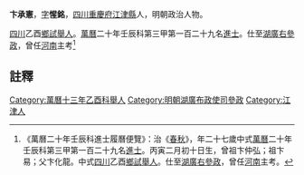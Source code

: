 {{明清人物信息框
| 姓名 = 卞承憲　
| 原名 =
| 圖片名稱= 
| 圖片大小 =
| 圖片說明 = 
| 最高職務 = 湖廣布政使司右參政
| 國家 = 大明 
| 爵位 =
| 籍貫 = [[四川|四川]][[重慶府|重慶府]][[江津縣|江津縣]]
| 族裔 = 
| 旗籍 = 
| 字號 = 
| 諡號 =
| 出生日期 = 丙寅二月初十日
| 出生地點 =
| 逝世日期 = 卒年不詳
| 逝世地點 =
| 墓葬 =
| 配偶 = 
| 親屬 = 曾祖卞仲弘，祖卞易，父卞化龍。
| 出身 =
* 萬曆二十年壬辰科進士
| 經歷 =
| 著作 =  
}}
'''卞承憲'''{{BD|1566年||？年||}}，[[表字|字]]'''惺銘'''，[[四川|四川]][[重慶府|重慶府]][[江津縣|江津縣]]人，明朝政治人物。

[[四川|四川]]乙酉[[鄉試|鄉試]][[舉人|舉人]]。[[萬曆|萬曆]]二十年壬辰科第三甲第一百二十九名[[進士|進士]]。仕至[[湖廣|湖廣]][[右參政|右參政]]，曾任[[河南|河南]]主考<ref>《萬曆二十年壬辰科進士履曆便覽》：治《[[春秋|春秋]]》，年二十七歲中式[[萬曆|萬曆]]二十年壬辰科第三甲第一百二十九名[[進士|進士]]。丙寅二月初十日生，曾祖卞仲弘；祖卞易；父卞化龍。中式[[四川|四川]]乙酉[[鄉試|鄉試]][[舉人|舉人]]。仕至[[湖廣|湖廣]][[右參政|右參政]]，曾任[[河南|河南]]主考。</ref>

==註釋==
{{reflist}}
{{明朝人物小作品}}
{{萬曆二十年壬辰科殿试金榜}}
{{DEFAULTSORT:Bian卞}}
[[Category:萬曆十三年乙酉科舉人|Category:萬曆十三年乙酉科舉人]]
[[Category:明朝湖廣布政使司參政|Category:明朝湖廣布政使司參政]]
[[Category:江津人|Category:江津人]]